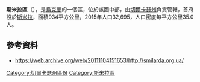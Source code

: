 '''斯米拉區'''（{{lang-uk|Смілянський район}}），是[[烏克蘭|烏克蘭]]的一個區，位於該國中部，由[[切爾卡瑟州|切爾卡瑟州]]負責管轄，首府設於[[斯米拉|斯米拉]]，面積934平方公里，2015年人口32,695，人口密度每平方公里35.0人。

==參考資料==
* https://web.archive.org/web/20111104151653/http://smilarda.org.ua/

[[Category:切爾卡瑟州區份|Category:切爾卡瑟州區份]]
[[Category:斯米拉區|Category:斯米拉區]]


{{Cherkasy-geo-stub}}